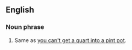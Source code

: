 ==English==
===Noun phrase===

#Same as [[you can't get a quart into a pint pot]].

<!--put translations, etc, at the entry linked to above-->